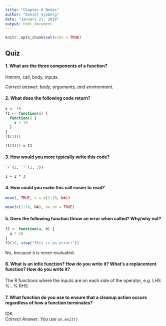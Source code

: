 ```yaml
---
title: "Chapter 6 Notes"
author: "Daniel Sjoberg"
date: "January 21, 2019"
output: html_document
---
```


```r
knitr::opts_chunk$set(echo = TRUE)
```

## Quiz

#### 1. What are the three components of a function?

Hmmm, call, body, inputs.

*Correct answer: body, arguments, and environment.*

#### 2. What does the following code return?

```r
x <- 10
f1 <- function(x) {
  function() {
    x + 10
  }
}
f1(1)()
```

`f1(1)() = 11`

#### 3. How would you more typically write this code?

```r
`+`(1, `*`(2, 3))
```

`1 + 2 * 3`

#### 4. How could you make this call easier to read?

```r
mean(, TRUE, x = c(1:10, NA))
```

```r
mean(c(1:10, NA), na.rm = TRUE)
```

#### 5. Does the following function throw an error when called? Why/why not?

```r
f2 <- function(a, b) {
  a * 10
}
f2(10, stop("This is an error!"))
```

No, because `b` is never evaluated.

#### 6. What is an infix function? How do you write it? What’s a replacement function? How do you write it?

The R functions where the inputs are on each side of the operator, e.g. LHS %...% RHS.

#### 7. What function do you use to ensure that a cleanup action occurs regardless of how a function terminates?

IDK  
*Correct Answer: You use `on.exit()`* 